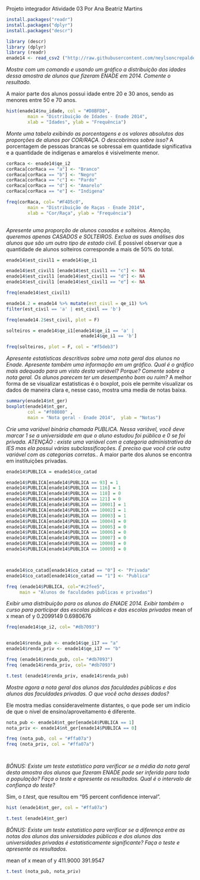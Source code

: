 Projeto integrador
Atividade 03
Por Ana Beatriz Martins

```{r}
install.packages("readr")
install.packages("dplyr")
install.packages("descr")

library (descr)
library (dplyr)
library (readr)
enade14 <- read_csv2 ("http://raw.githubusercontent.com/neylsoncrepalde/introducao_ao_r/master/dados/enade_2014_amostra.csv")
``` 
*Mostre com um comando e usando um gráfico a distribuição das idades dessa amostra de alunos que fizeram ENADE em 2014. Comente o resultado.*

A maior parte dos alunos possui idade entre 20 e 30 anos, sendo as menores entre 50 e 70 anos.
```{r}

hist(enade14$nu_idade, col = "#D8BFD8", 
        main = "Distribuição de Idades - Enade 2014",
        xlab = "Idades", ylab = "Frequência")

```

*Monte uma tabela exibindo as porcentagens e os valores absolutos das proporções de alunos por COR/RAÇA. O descobrimos sobre isso?*
A porcentagem de pessoas brancas se sobressai em quantidade significativa e a quantidade de indigenas e amarelos é visivelmente menor.

```{r}

corRaca <- enade14$qe_i2
corRaca[corRaca == "a"] <- "Branco"
corRaca[corRaca == "b"] <- "Negro"
corRaca[corRaca == "c"] <- "Pardo"
corRaca[corRaca == "d"] <- "Amarelo"
corRaca[corRaca == "e"] <- "Indigena"

freq(corRaca, col= "#F4D5c0",
        main = "Distribuição de Raças - Enade 2014",
        xlab = "Cor/Raça", ylab = "Frequência")
     
```

*Apresente uma proporção de alunos casados ​​e solteiros. Atenção, queremos apenas CASADOS e SOLTEIROS. Exclua as suas análises dos alunos que são um outro tipo de estado civil.*
É possivel observar que a quantidade de alunos solteiros corresponde a mais de 50% do total.

```{r}
enade14$est_civil1 = enade14$qe_i1

enade14$est_civil1 [enade14$est_civil1 == "c"] <- NA
enade14$est_civil1 [enade14$est_civil1 == "d"] <- NA
enade14$est_civil1 [enade14$est_civil1 == "e"] <- NA

freq(enade14$est_civil1)

enade14.2 = enade14 %>% mutate(est_civil = qe_i1) %>%
filter(est_civil == 'a' | est_civil == 'b')

freq(enade14.2$est_civil, plot = F)

solteiros = enade14$qe_i1[enade14$qe_i1 == 'a' |
                            enade14$qe_i1 == 'b']

freq(solteiros, plot = F, col = "#f5deb3")
```

*Apresente estatísticas descritivas sobre uma nota geral dos alunos no Enade. Apresente também uma informação em um gráfico. Qual é o gráfico mais adequado para um visto desta variável? Porque? Comente sobre a nota geral. Os alunos parecem ter um desempenho bom ou ruim?*
A melhor forma de se visualizar estatisticas é o boxplot, pois ele permite visualizar os dados de maneira clara e, nesse caso, mostra uma media de notas baixa.


```{r}
summary(enade14$nt_ger)
boxplot(enade14$nt_ger, 
        col = "#f08080" ,
        main = "Nota geral - Enade 2014",  ylab = "Notas")
```


*Crie uma variável binária chamada PUBLICA. Nessa variável, você deve marcar 1 se a universidade em que o aluno estudou foi pública e 0 se foi privada. ATENÇÃO : existe uma variável com a categoria administrativa da IES mas ela possui várias subclassificações. É preciso que você crie outra variável com as categorias corretas..*
A maior parte dos alunos se encontra em instituições privadas.

```{r}

enade14$PUBLICA = enade14$co_catad

enade14$PUBLICA[enade14$PUBLICA == 93] = 1
enade14$PUBLICA[enade14$PUBLICA == 116] = 1
enade14$PUBLICA[enade14$PUBLICA == 118] = 0
enade14$PUBLICA[enade14$PUBLICA == 121] = 0
enade14$PUBLICA[enade14$PUBLICA == 10001] = 1
enade14$PUBLICA[enade14$PUBLICA == 10002] = 1
enade14$PUBLICA[enade14$PUBLICA == 10003] = 1
enade14$PUBLICA[enade14$PUBLICA == 10004] = 0
enade14$PUBLICA[enade14$PUBLICA == 10005] = 0
enade14$PUBLICA[enade14$PUBLICA == 10006] = 0
enade14$PUBLICA[enade14$PUBLICA == 10007] = 0
enade14$PUBLICA[enade14$PUBLICA == 10008] = 0
enade14$PUBLICA[enade14$PUBLICA == 10009] = 0



enade14$co_catad[enade14$co_catad == "0"] <- "Privada"
enade14$co_catad[enade14$co_catad == "1"] <- "Publica"

freq (enade14$PUBLICA, col="#c2fee5",
     main = "Alunos de faculdades publicas e privadas")

```
*Exibir uma distribuição para os alunos do ENADE 2014. Exibir também o curso para participar das escolas públicas e das escolas privadas*
mean of x mean of y 
0.2099149 0.6980676 

```{r}

freq(enade14$qe_i2, col= "#db7093")


enade14$renda_pub <- enade14$qe_i17 == "a"
enade14$renda_priv <- enade14$qe_i17 == "b"

freq (enade14$renda_pub, col= "#db7093")
freq (enade14$renda_priv, col= "#db7093")

t.test (enade14$renda_priv, enade14$renda_pub)


```

*Mostre agora a nota geral dos alunos das faculdades públicas e dos alunos das faculdades privadas. O que você acha desses dados?*

Ele mostra medias consideravelmente distantes, o que pode ser um indicio de que o nivel de ensino/aproveitamento é diferente.

```{r}

nota_pub <- enade14$nt_ger[enade14$PUBLICA == 1]
nota_priv <- enade14$nt_ger[enade14$PUBLICA == 0]

freq (nota_pub, col = "#ffa07a")
freq (nota_priv, col = "#ffa07a")




```


*BÔNUS: Existe um teste estatístico para verificar se a média da nota geral desta amostra dos alunos que fizeram ENADE pode ser inferida para toda a população? Faça o teste e apresente os resultados. Qual é o intervalo de confiança do teste?*

Sim, o *t.test*, que resultou em "95 percent confidence interval".



```{r}

hist (enade14$nt_ger, col = "#ffa07a")

t.test (enade14$nt_ger) 
```


*BÔNUS: Existe um teste estatístico para verificar se a diferença entre as notas dos alunos das universidades públicas e dos alunos das universidades privadas é estatisticamente significante? Faça o teste e apresente os resultados.*

mean of x mean of y 
411.9000  391.9547 


```{r}
t.test (nota_pub, nota_priv)
```


